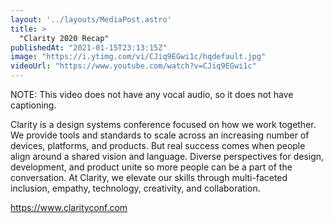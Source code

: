 ```yaml
---
layout: '../layouts/MediaPost.astro'
title: >
  "Clarity 2020 Recap"
publishedAt: "2021-01-15T23:13:15Z"
image: "https://i.ytimg.com/vi/CJiq9EGwi1c/hqdefault.jpg"
videoUrl: "https://www.youtube.com/watch?v=CJiq9EGwi1c"
---
```

NOTE: This video does not have any vocal audio, so it does not have captioning.

Clarity is a design systems conference focused on how we work together. We provide tools and standards to scale across an increasing number of devices, platforms, and products. But real success comes when people align around a shared vision and language. Diverse perspectives for design, development, and product unite so more people can be a part of the conversation. At Clarity, we elevate our skills through multi-faceted inclusion, empathy, technology, creativity, and collaboration.

https://www.clarityconf.com

